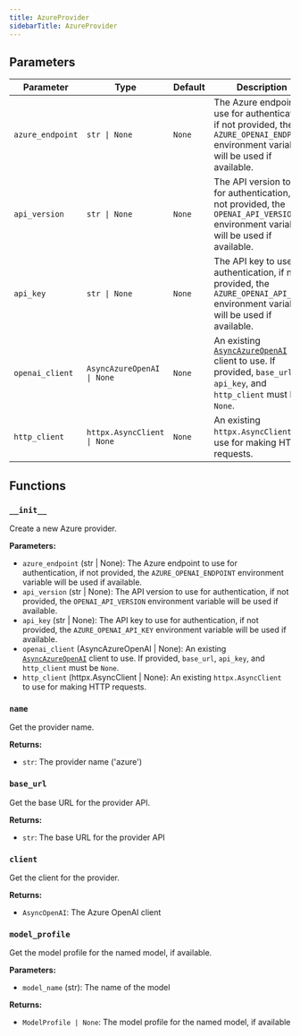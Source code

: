 ```yaml
---
title: AzureProvider
sidebarTitle: AzureProvider
---
```


## Parameters

| Parameter                          | Type                                                  | Default    | Description                                                                                                                                                                                                                      |
| ---------------------------------- | ----------------------------------------------------- | ---------- | -------------------------------------------------------------------------------------------------------------------------------------------------------------------------------------------------------------------------------- |
| `azure_endpoint`                    | `str \| None`                                         | `None`     | The Azure endpoint to use for authentication, if not provided, the `AZURE_OPENAI_ENDPOINT` environment variable will be used if available.                                                                                      |
| `api_version`                       | `str \| None`                                         | `None`     | The API version to use for authentication, if not provided, the `OPENAI_API_VERSION` environment variable will be used if available.                                                                                            |
| `api_key`                          | `str \| None`                                         | `None`     | The API key to use for authentication, if not provided, the `AZURE_OPENAI_API_KEY` environment variable will be used if available.                                                                                              |
| `openai_client`                    | `AsyncAzureOpenAI \| None`                            | `None`     | An existing [`AsyncAzureOpenAI`](https://github.com/openai/openai-python#microsoft-azure-openai) client to use. If provided, `base_url`, `api_key`, and `http_client` must be `None`.                                          |
| `http_client`                      | `httpx.AsyncClient \| None`                           | `None`     | An existing `httpx.AsyncClient` to use for making HTTP requests.                                                                                                                                                                 |

## Functions

### `__init__`

Create a new Azure provider.

**Parameters:**

- `azure_endpoint` (str | None): The Azure endpoint to use for authentication, if not provided, the `AZURE_OPENAI_ENDPOINT` environment variable will be used if available.
- `api_version` (str | None): The API version to use for authentication, if not provided, the `OPENAI_API_VERSION` environment variable will be used if available.
- `api_key` (str | None): The API key to use for authentication, if not provided, the `AZURE_OPENAI_API_KEY` environment variable will be used if available.
- `openai_client` (AsyncAzureOpenAI | None): An existing [`AsyncAzureOpenAI`](https://github.com/openai/openai-python#microsoft-azure-openai) client to use. If provided, `base_url`, `api_key`, and `http_client` must be `None`.
- `http_client` (httpx.AsyncClient | None): An existing `httpx.AsyncClient` to use for making HTTP requests.

### `name`

Get the provider name.

**Returns:**

- `str`: The provider name ('azure')

### `base_url`

Get the base URL for the provider API.

**Returns:**

- `str`: The base URL for the provider API

### `client`

Get the client for the provider.

**Returns:**

- `AsyncOpenAI`: The Azure OpenAI client

### `model_profile`

Get the model profile for the named model, if available.

**Parameters:**

- `model_name` (str): The name of the model

**Returns:**

- `ModelProfile | None`: The model profile for the named model, if available
